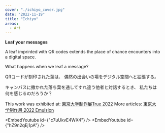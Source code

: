 ```yaml
---
cover: "./ichiyo_cover.jpg"
date: "2022-11-19"
title: "Ichiyo"
areas:
  - Art
---
```



**Leaf your messages**


A leaf imprinted with QR codes extends the place of chance encounters into a digital space.

What happens when we leaf a message?


QRコードが刻印された葉は、
偶然の出会いの場をデジタル空間へと拡張する。

キャンパスに撒かれた落ち葉を通してすれ違う他者と対話するとき、
私たちは何を感じるのだろうか？


This work was exhibited at: [東京大学制作展True 2022](https://iiiexhibition.com)
More articles: [東京大学制作展 2022 Emulsion](https://www.iii.u-tokyo.ac.jp/research/221213iiiexhibition)

<EmbedYoutube id={"c7uUkvE4WX4"} />
<EmbedYoutube id={"hZ9n2qEj1pA"} />
